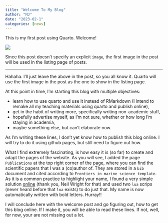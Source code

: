 ```yaml
---
title: "Welcome To My Blog"
author: "MJ"
date: "2023-02-1"
categories: [news]
---
```


This is my first post using Quarto. Welcome!

![](thumbnail.jpg)

Since this post doesn't specify an explicit `image`, the first image in the post will be used in the listing page of posts.

---

Hahaha. I'll just leave the above in the post, so you all know it. Quarto will use the first image in the post as the one to show in the listing page. 

At this point in time, I'm starting this blog with multiple objectives:

* learn how to use quarto and use it instead of RMarkdown (I intend to remake all my teaching materials using quarto and publish online),
* get in the habit of writing more, specifically writing non-academic stuff,
* hopefully advertise myself, as I'm not sure, whether or how long I'm staying in academia,
* maybe something else, but can't elaborate now.

As I'm writing these lines, I don't yet know how to publish this blog online. I will try to do it using github pages, but still need to figure out how.

What I find extremely fascinating, is how easy it is (so far) to create and adapt the pages of the website. As you will see, I added the page `Publications` at the top right corner of the page, where you can find the scientific papers that I was a (co)author of. They are stored in a `bib` document and cited according to `Frontiers in marine science template`. As it is a common practice to highlight your name, I found a very simple solution [online](https://www.neilwright.uk/posts/quarto-bibliography-format-name.html) (thank you, Neil Wright for that) and used two `lua` scrips (never heard before that `lua` exists) to do just that. My name is now automatically written with bold letters. Hurray!!

I will conclude here with the welcome post and go figuring out, how to get this blog online. If I make it, you will be able to read these lines. If not, well, for now, your are not missing out a lot.

